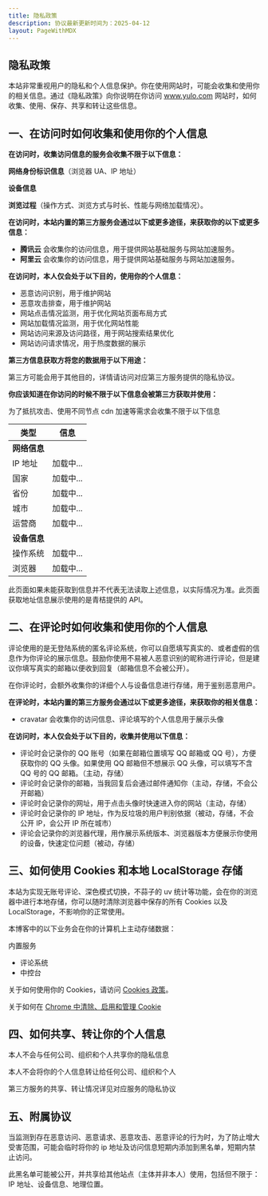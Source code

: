 ```yaml
---
title: 隐私政策
description: 协议最新更新时间为：2025-04-12
layout: PageWithMDX
---
```


## 隐私政策

本站非常重视用户的隐私和个人信息保护。你在使用网站时，可能会收集和使用你的相关信息。通过《隐私政策》向你说明在你访问 www.yulo.com 网站时，如何收集、使用、保存、共享和转让这些信息。

## 一、在访问时如何收集和使用你的个人信息

**在访问时，收集访问信息的服务会收集不限于以下信息：**

**网络身份标识信息**（浏览器 UA、IP 地址）

**设备信息**

**浏览过程**（操作方式、浏览方式与时长、性能与网络加载情况）。

**在访问时，本站内置的第三方服务会通过以下或更多途径，来获取你的以下或更多信息：**

- **腾讯云** 会收集你的访问信息，用于提供网站基础服务与网站加速服务。
- **阿里云** 会收集你的访问信息，用于提供网站基础服务与网站加速服务。

**在访问时，本人仅会处于以下目的，使用你的个人信息：**

- 恶意访问识别，用于维护网站
- 恶意攻击排查，用于维护网站
- 网站点击情况监测，用于优化网站页面布局方式
- 网站加载情况监测，用于优化网站性能
- 网站访问来源及访问路径，用于网站搜索结果优化
- 网站访问请求情况，用于热度数据的展示

**第三方信息获取方将您的数据用于以下用途：**

第三方可能会用于其他目的，详情请访问对应第三方服务提供的隐私协议。

**你应该知道在你访问的时候不限于以下信息会被第三方获取并使用：**

为了抵抗攻击、使用不同节点 cdn 加速等需求会收集不限于以下信息


| 类型         | 信息                                         |
| ------------ | -------------------------------------------- |
| **网络信息** |                                              |
| IP 地址      | <span id="userAgentIp">加载中...</span>      |
| 国家         | <span id="userAgentCountry">加载中...</span> |
| 省份         | <span id="userAgentRegion">加载中...</span>  |
| 城市         | <span id="userAgentCity">加载中...</span>    |
| 运营商       | <span id="userAgentIsp">加载中...</span>     |
| **设备信息** |                                              |
| 操作系统     | <span id="userAgentOs">加载中...</span>      |
| 浏览器       | <span id="userAgentBrowser">加载中...</span> |

<ScriptLoader />

此页面如果未能获取到信息并不代表无法读取上述信息，以实际情况为准。此页面获取地址信息展示使用的是青桔提供的 API。

## 二、在评论时如何收集和使用你的个人信息

评论使用的是无登陆系统的匿名评论系统，你可以自愿填写真实的、或者虚假的信息作为你评论的展示信息。鼓励你使用不易被人恶意识别的昵称进行评论，但是建议你填写真实的邮箱以便收到回复（邮箱信息不会被公开）。

在你评论时，会额外收集你的详细个人与设备信息进行存储，用于鉴别恶意用户。

**在评论时，本站内置的第三方服务会通过以下或更多途径，来获取你的相关信息：**

- cravatar 会收集你的访问信息、评论填写的个人信息用于展示头像

**在访问时，本人仅会处于以下目的，收集并使用以下信息：**

- 评论时会记录你的 QQ 账号（如果在邮箱位置填写 QQ 邮箱或 QQ 号），方便获取你的 QQ 头像。如果使用 QQ 邮箱但不想展示 QQ 头像，可以填写不含 QQ 号的 QQ 邮箱。（主动，存储）
- 评论时会记录你的邮箱，当我回复后会通过邮件通知你（主动，存储，不会公开邮箱）
- 评论时会记录你的网址，用于点击头像时快速进入你的网站（主动，存储）
- 评论时会记录你的 IP 地址，作为反垃圾的用户判别依据（被动，存储，不会公开 IP，会公开 IP 所在城市）
- 评论会记录你的浏览器代理，用作展示系统版本、浏览器版本方便展示你使用的设备，快速定位问题（被动，存储）

## 三、如何使用 Cookies 和本地 LocalStorage 存储

本站为实现无账号评论、深色模式切换，不蒜子的 uv 统计等功能，会在你的浏览器中进行本地存储，你可以随时清除浏览器中保存的所有 Cookies 以及 LocalStorage，不影响你的正常使用。

本博客中的以下业务会在你的计算机上主动存储数据：

内置服务

- 评论系统
- 中控台

关于如何使用你的 Cookies，请访问 [Cookies 政策](/cookies)。

关于如何在 [Chrome 中清除、启用和管理 Cookie](https://support.google.com/chrome/answer/95647?co=GENIE.Platform=Desktop&hl=zh-Hans)

## 四、如何共享、转让你的个人信息

本人不会与任何公司、组织和个人共享你的隐私信息

本人不会将你的个人信息转让给任何公司、组织和个人

第三方服务的共享、转让情况详见对应服务的隐私协议

## 五、附属协议

当监测到存在恶意访问、恶意请求、恶意攻击、恶意评论的行为时，为了防止增大受害范围，可能会临时将你的 ip 地址及访问信息短期内添加到黑名单，短期内禁止访问。

此黑名单可能被公开，并共享给其他站点（主体并非本人）使用，包括但不限于：IP 地址、设备信息、地理位置。
